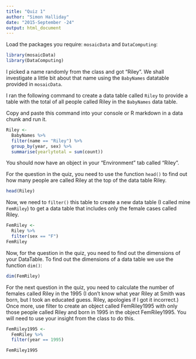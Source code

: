 ```yaml
---
title: "Quiz 1"
author: "Simon Halliday"
date: "2015-September -24"
output: html_document
---
```


Load the packages you require: `mosaicData` and `DataComputing`: 
```r
library(mosaicData)
library(DataComputing)
```


I picked a name randomly from the class and got "Riley". We shall investigate a little bit about that name using the `BabyNames` datatable provided in `mosaicData`. 

I ran the following command to create a data table called `Riley` to
provide a table with the total of all people called Riley in the `BabyNames` data table.

Copy and paste this command into your console or R markdown in a data
chunk and run it. 
```r
Riley <- 
  BabyNames %>%
  filter(name == "Riley") %>%
  group_by(year, sex) %>%
  summarise(yearlytotal = sum(count))
```

You should now have an object in your "Environment" tab called "Riley". 

For the question in the quiz, you need to use the function `head()` to find out how many people are called Riley at the top of the data table Riley.
```r
head(Riley)
```

Now, we need to `filter()` this table to create a new data table (I called mine `FemRiley`) to get a data table that includes only the female cases called Riley. 
```r
FemRiley <- 
  Riley %>% 
  filter(sex == "F")
FemRiley
```

Now, for the question in the quiz, you need to find out the dimensions of your DataTable. To find out the dimensions of a data table we use the function `dim()`:
```r
dim(FemRiley)
```

For the next question in the quiz, you need to calculate the number of
females called Riley in the 1995 (I don't know what year Riley at Smith
was born, but I took an educated guess. Riley, apologies if I got it
incorrect.) Once more, use filter to create an object called FemRiley1995
with only those people called Riley and born in 1995 in the object
FemRiley1995. You will need to use your insight from the class to do this. 

```r
FemRiley1995 <- 
  FemRiley %>% 
  filter(year == 1995)
```

```r
FemRiley1995
```



